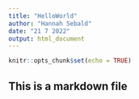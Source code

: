 ```yaml
---
title: "HelloWorld"
author: "Hannah Sebald"
date: "21 7 2022"
output: html_document
---
```


```r
knitr::opts_chunk$set(echo = TRUE)
```

## This is a markdown file

